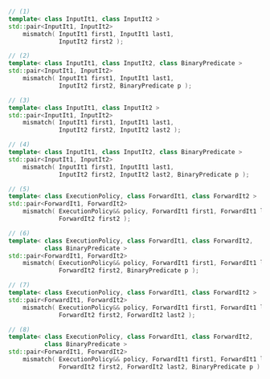 ```cpp
// (1)
template< class InputIt1, class InputIt2 >
std::pair<InputIt1, InputIt2>
    mismatch( InputIt1 first1, InputIt1 last1,
              InputIt2 first2 );

// (2)
template< class InputIt1, class InputIt2, class BinaryPredicate >
std::pair<InputIt1, InputIt2>
    mismatch( InputIt1 first1, InputIt1 last1,
              InputIt2 first2, BinaryPredicate p );

// (3)
template< class InputIt1, class InputIt2 >
std::pair<InputIt1, InputIt2>
    mismatch( InputIt1 first1, InputIt1 last1,
              InputIt2 first2, InputIt2 last2 );

// (4)
template< class InputIt1, class InputIt2, class BinaryPredicate >
std::pair<InputIt1, InputIt2>
    mismatch( InputIt1 first1, InputIt1 last1,
              InputIt2 first2, InputIt2 last2, BinaryPredicate p );

// (5)
template< class ExecutionPolicy, class ForwardIt1, class ForwardIt2 >
std::pair<ForwardIt1, ForwardIt2>
    mismatch( ExecutionPolicy&& policy, ForwardIt1 first1, ForwardIt1 last1,
              ForwardIt2 first2 );

// (6)
template< class ExecutionPolicy, class ForwardIt1, class ForwardIt2,
          class BinaryPredicate >
std::pair<ForwardIt1, ForwardIt2>
    mismatch( ExecutionPolicy&& policy, ForwardIt1 first1, ForwardIt1 last1,
              ForwardIt2 first2, BinaryPredicate p );

// (7)
template< class ExecutionPolicy, class ForwardIt1, class ForwardIt2 >
std::pair<ForwardIt1, ForwardIt2>
    mismatch( ExecutionPolicy&& policy, ForwardIt1 first1, ForwardIt1 last1,
              ForwardIt2 first2, ForwardIt2 last2 );

// (8)
template< class ExecutionPolicy, class ForwardIt1, class ForwardIt2,
          class BinaryPredicate >
std::pair<ForwardIt1, ForwardIt2>
    mismatch( ExecutionPolicy&& policy, ForwardIt1 first1, ForwardIt1 last1,
              ForwardIt2 first2, ForwardIt2 last2, BinaryPredicate p )
```
